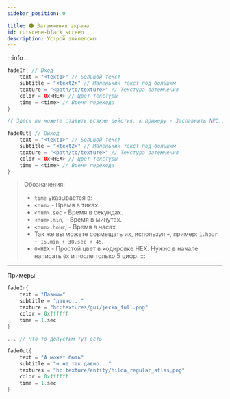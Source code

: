```yaml
---
sidebar_position: 0

title: 🌑 Затемнения экрана
id: cutscene-black_screen
description: Устрой эпилепсию
---
```


:::info ...
```kts
fadeIn{ // Вход
    text = "<text1>" // Большой текст
    subtitle = "<text2>" // Маленький текст под большим
    texture = "<path/to/texture>" // Текстура затемнения
    color = 0х<HEX> // Цвет текстуры
    time = <time> // Время перехода
}

// Здесь вы можете ставить всякие дейстия, к примеру - Заспавнить NPC...

fadeOut{ // Выход
    text = "<text1>" // Большой текст
    subtitle = "<text2>" // Маленький текст под большим
    texture = "<path/to/texture>" // Текстура затемнения
    color = 0x<HEX> // Цвет текстуры
    time = <time> // Время перехода
}
```
> Обозначения:
> - `time` указывается в:
>  - `<num>` - Время в тиках.
>  - `<num>.sec` - Время в секундах.
>  - `<num>.min`, - Время в минутах.
>  - `<num>.hour`, - Время в часах.
>  - Так же вы можете совмещать их, используя `+`, пример: `1.hour + 15.min + 30.sec + 45`.
> - `0xHEX` - Простой цвет в кодировке HEX. Нужно в начале написать `0x` и после только 5 цифр.
:::

---

Примеры:
```kts
fadeIn{
    text = "Давным"
    subtitle = "давно..."
    texture = "hc:textures/gui/jecka_full.png"
    color = 0xffffff
    time = 1.sec
}

... // Что-то допустим тут есть

fadeOut{
    text = "А может быть"
    subtitle = "и не так давно..."
    textures = "hc:texture/entity/hilda_regular_atlas,png"
    color = 0xffffff
    time = 1.sec
}
```